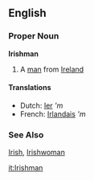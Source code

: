 ==English==
===Proper Noun===
'''Irishman'''

# A [[man]] from [[Ireland]]

====Translations====
*Dutch: [[Ier]] '''m''
*French: [[Irlandais]] '''m''

===See Also===
[[Irish]], [[Irishwoman]]

[[it:Irishman]]